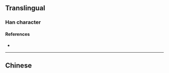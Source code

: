 {{character info}}
==Translingual==

===Han character===
{{Han char|rn=12|rad=八|as=04|sn=6|four=|canj=MGC,XMGC|ids=⿱王八}}

====References====
* {{Han ref|kx=0127.090|dkj=01461|dj=0284.030|hdz=10242.050|uh=5172|ud=20850}}

----

==Chinese==
{{zh-see|天|v}}